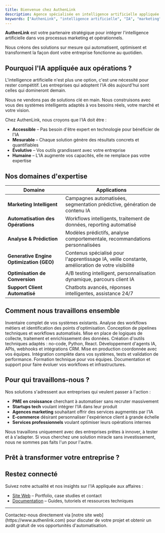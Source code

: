 ```yaml
---
title: Bienvenue chez AuthenLink
description: Agence spécialisée en intelligence artificielle appliquée au marketing et aux opérations. Transformez votre entreprise avec l'IA.
keywords: ["AuthenLink", "intelligence artificielle", "IA", "marketing", "automation", "GEO", "AI agency"]
---
```


**AuthenLink** est votre partenaire stratégique pour intégrer l'intelligence artificielle dans vos processus marketing et opérationnels.

Nous créons des solutions sur mesure qui automatisent, optimisent et transforment la façon dont votre entreprise fonctionne au quotidien.

<CardGrid>
  <Card
    subtitle="Découvrez"
    title="Ma Vision"
    description="Comprendre notre approche et notre philosophie pour révolutionner votre activité avec l'IA."
    href="/docs/authenlink/vision"
  />
  <Card
    subtitle="Explorez"
    title="Nos Services"
    description="Un écosystème complet de solutions IA pour le marketing, l'automatisation et la croissance."
    href="/docs/authenlink/nos-services"
  />
  <Card
    subtitle="Agence"
    title="Visitez AuthenLink"
    description="Découvrez notre agence et notre approche."
    href="https://www.authenlink.com"
    external={true}
  />
</CardGrid>

## Pourquoi l'IA appliquée aux opérations ?

L'intelligence artificielle n'est plus une option, c'est une nécessité pour rester compétitif. Les entreprises qui adoptent l'IA dès aujourd'hui sont celles qui domineront demain.

<Note type="success" title="Notre différence">
  Nous ne vendons pas de solutions clé en main. Nous construisons avec vous des systèmes intelligents adaptés à vos besoins réels, votre marché et votre vision.
</Note>

Chez AuthenLink, nous croyons que l'IA doit être :

- **Accessible** – Pas besoin d'être expert en technologie pour bénéficier de l'IA
- **Mesurable** – Chaque solution génère des résultats concrets et quantifiables
- **Évolutive** – Vos outils grandissent avec votre entreprise
- **Humaine** – L'IA augmente vos capacités, elle ne remplace pas votre expertise

## Nos domaines d'expertise

| Domaine                              | Applications                                                                |
| ------------------------------------ | --------------------------------------------------------------------------- |
| **Marketing Intelligent**            | Campagnes automatisées, segmentation prédictive, génération de contenu IA   |
| **Automatisation des Opérations**    | Workflows intelligents, traitement de données, reporting automatisé         |
| **Analyse & Prédiction**             | Modèles prédictifs, analyse comportementale, recommandations personnalisées |
| **Generative Engine Optimization (GEO)**               | Contenus spécialisé pour l'apprentissage IA, veille constante, amélioration de votre visibilité  |
| **Optimisation de Conversion**       | A/B testing intelligent, personnalisation dynamique, parcours client IA     |
| **Support Client Automatisé**        | Chatbots avancés, réponses intelligentes, assistance 24/7                   |

## Comment nous travaillons ensemble

<Step>
  <StepItem title="Audit de Stack & Workflows">
    Inventaire complet de vos systèmes existants. Analyse des workflows métiers et identification des points d'optimisation.
  </StepItem>

  <StepItem title="Architecture & Automatisation">
    Conception de pipelines techniques et workflows automatisés. Mise en place de logiques de collecte, traitement et enrichissement des données.
  </StepItem>

  <StepItem title="Développement sur mesure">
    Création d'outils techniques adaptés : no-code, Python, React. Développement d'agents IA, APIs, webhooks et intégrations CRM.
  </StepItem>

  <StepItem title="Déploiement & Intégration">
    Mise en production coordonnée avec vos équipes. Intégration complète dans vos systèmes, tests et validation de performance.
  </StepItem>

  <StepItem title="Formation & Évolution">
    Formation technique pour vos équipes. Documentation et support pour faire évoluer vos workflows et infrastructures.
  </StepItem>
</Step>

## Pour qui travaillons-nous ?

Nos solutions s'adressent aux entreprises qui veulent passer à l'action :

- **PME en croissance** cherchant à automatiser sans recruter massivement
- **Startups tech** voulant intégrer l'IA dans leur produit
- **Agences marketing** souhaitant offrir des services augmentés par l'IA
- **E-commerce** désirant personnaliser l'expérience client à grande échelle
- **Services professionnels** voulant optimiser leurs opérations internes

<Note type="warning" title="Pas pour tout le monde">
  Nous travaillons uniquement avec des entreprises prêtes à innover, à tester et à s'adapter. Si vous cherchez une solution miracle sans investissement, nous ne sommes pas faits l'un pour l'autre.
</Note>

## Prêt à transformer votre entreprise ?

<CardGrid>
  <Card
    title="Explorer Ma Vision"
    description="Découvrez la philosophie qui guide notre approche et notre engagement envers l'innovation responsable."
    href="/docs/authenlink/vision"
  />
  <Card
    title="Découvrir Nos Services"
    description="Plongez dans notre catalogue de solutions IA pour le marketing, l'automatisation et la croissance."
    href="/docs/authenlink/nos-services"
  />
</CardGrid>

## Restez connecté

Suivez notre actualité et nos insights sur l'IA appliquée aux affaires :

- [Site Web](https://www.authenlink.com) – Portfolio, case studies et contact
- [Documentation](/) – Guides, tutoriels et ressources techniques

---

<Note type="note" title="Une question ? Besoin d'aide ?">
  Contactez-nous directement via [notre site web](https://www.authenlink.com) pour discuter de votre projet et obtenir un audit gratuit de vos opportunités d'automatisation.
</Note>
